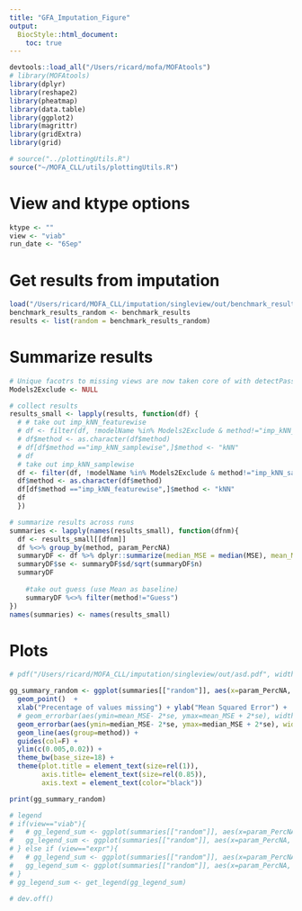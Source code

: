 ```yaml
---
title: "GFA_Imputation_Figure"
output:
  BiocStyle::html_document:
    toc: true
---
```


```r
devtools::load_all("/Users/ricard/mofa/MOFAtools")
# library(MOFAtools)
library(dplyr)
library(reshape2)
library(pheatmap)
library(data.table)
library(ggplot2)
library(magrittr)
library(gridExtra)
library(grid)
```

```r
# source("../plottingUtils.R")
source("~/MOFA_CLL/utils/plottingUtils.R")
```

# View and ktype options
```r
ktype <- ""
view <- "viab"
run_date <- "6Sep"
```


# Get results from imputation
```r
load("/Users/ricard/MOFA_CLL/imputation/singleview/out/benchmark_results_6Sep_random_drug_rmPassengers_.RData")
benchmark_results_random <- benchmark_results
results <- list(random = benchmark_results_random)
```

# Summarize results
```r
# Unique facotrs to missing views are now taken core of with detectPassengers befor imputation, THRESHOLD is at 0.03
Models2Exclude <- NULL

# collect results
results_small <- lapply(results, function(df) {
  # # take out imp_kNN_featurewise
  # df <- filter(df, !modelName %in% Models2Exclude & method!="imp_kNN_featurewise")
  # df$method <- as.character(df$method)
  # df[df$method =="imp_kNN_samplewise",]$method <- "kNN"
  # df
  # take out imp_kNN_samplewise
  df <- filter(df, !modelName %in% Models2Exclude & method!="imp_kNN_samplewise")
  df$method <- as.character(df$method)
  df[df$method =="imp_kNN_featurewise",]$method <- "kNN"
  df
  })

# summarize results across runs
summaries <- lapply(names(results_small), function(dfnm){
  df <- results_small[[dfnm]]
  df %<>% group_by(method, param_PercNA)
  summaryDF <- df %>% dplyr::summarize(median_MSE = median(MSE), mean_MSE = mean(MSE), sd = sd(MSE), n = length(MSE))
  summaryDF$se <- summaryDF$sd/sqrt(summaryDF$n)
  summaryDF
    
    #take out guess (use Mean as baseline)
    summaryDF %<>% filter(method!="Guess")
})
names(summaries) <- names(results_small)
``` 

# Plots
```r
# pdf("/Users/ricard/MOFA_CLL/imputation/singleview/out/asd.pdf", width = 5, height = 5, onefile = F)

gg_summary_random <- ggplot(summaries[["random"]], aes(x=param_PercNA, y=median_MSE, col=method)) +
  geom_point()  + 
  xlab("Precentage of values missing") + ylab("Mean Squared Error") +
  # geom_errorbar(aes(ymin=mean_MSE- 2*se, ymax=mean_MSE + 2*se), width=.01) +
  geom_errorbar(aes(ymin=median_MSE- 2*se, ymax=median_MSE + 2*se), width=.01) +
  geom_line(aes(group=method)) + 
  guides(col=F) + 
  ylim(c(0.005,0.02)) +
  theme_bw(base_size=18) +
  theme(plot.title = element_text(size=rel(1)),
        axis.title= element_text(size=rel(0.85)),
        axis.text = element_text(color="black"))

print(gg_summary_random)

# legend
# if(view=="viab"){
#   # gg_legend_sum <- ggplot(summaries[["random"]], aes(x=param_PercNA, y=mean_MSE, col=method)) + geom_line() +geom_point() +theme_bw(base_size=18)
#   gg_legend_sum <- ggplot(summaries[["random"]], aes(x=param_PercNA, y=median_MSE, col=method)) + geom_line() +geom_point() +theme_bw(base_size=18)
# } else if (view=="expr"){
#   # gg_legend_sum <- ggplot(summaries[["random"]], aes(x=param_PercNA, y=mean_MSE, col=method)) + geom_line() +geom_point() +theme_bw(base_size=18)
#   gg_legend_sum <- ggplot(summaries[["random"]], aes(x=param_PercNA, y=median_MSE, col=method)) + geom_line() +geom_point() +theme_bw(base_size=18)
# }
# gg_legend_sum <- get_legend(gg_legend_sum)

# dev.off()
```

